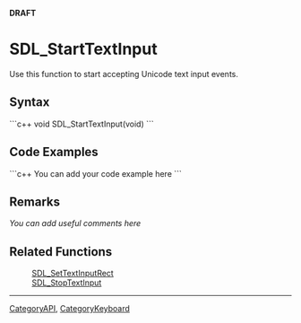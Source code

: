 <!-- pragma section-numbers off -->
<!-- pragma disable-camelcase -->
'''DRAFT'''

= SDL_StartTextInput =
Use this function to start accepting Unicode text input events.


== Syntax ==
```c++
void SDL_StartTextInput(void)
```

== Code Examples ==
```c++
You can add your code example here
```

== Remarks ==
''You can add useful comments here''

== Related Functions ==
:[[SDL_SetTextInputRect]]
:[[SDL_StopTextInput]]

----
[[CategoryAPI]], [[CategoryKeyboard]]

